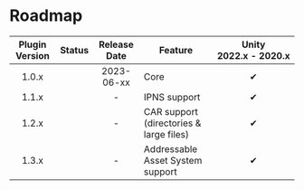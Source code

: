 
# Roadmap

| Plugin Version |    Status     | Release Date | Feature                                 | Unity<br/><nobr>2022.x - 2020.x</nobr> |
|:--------------:|:-------------:|:------------:|-----------------------------------------|:--------------------------------------:|
|     1.0.x      |  <Released/>  |  2023-06-xx  | Core                                    |                   ✔                    |
|     1.1.x      | <InProgress/> |      -       | IPNS support                            |                   ✔                    |
|     1.2.x      |  <Planned/>   |      -       | CAR support (directories & large files) |                   ✔                    |
|     1.3.x      |  <Planned/>   |      -       | Addressable Asset System support        |                   ✔                    |
